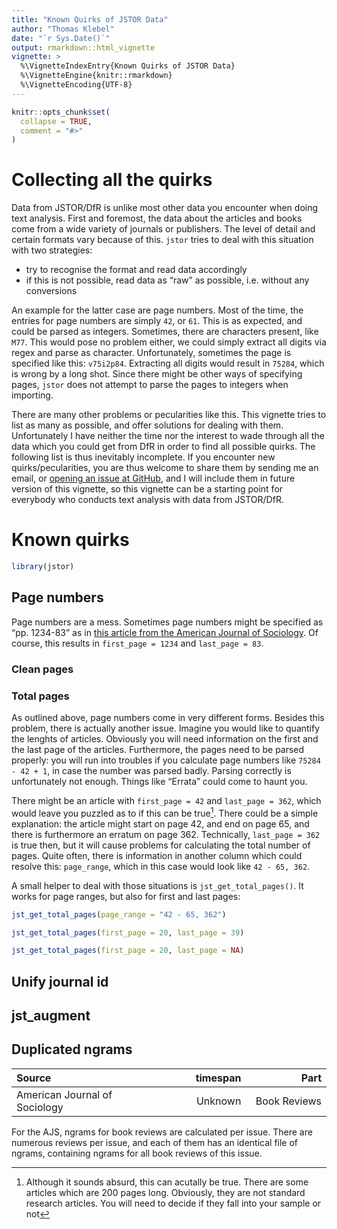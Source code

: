 ```yaml
---
title: "Known Quirks of JSTOR Data"
author: "Thomas Klebel"
date: "`r Sys.Date()`"
output: rmarkdown::html_vignette
vignette: >
  %\VignetteIndexEntry{Known Quirks of JSTOR Data}
  %\VignetteEngine{knitr::rmarkdown}
  %\VignetteEncoding{UTF-8}
---
```


```r
knitr::opts_chunk$set(
  collapse = TRUE,
  comment = "#>"
)
```

# Collecting all the quirks
Data from JSTOR/DfR is unlike most other data you encounter when doing text 
analysis. First and foremost, the data about the articles and books come from a
wide variety of journals or publishers. The level of detail and certain formats
vary because of this. `jstor` tries to deal with this situation with two
strategies:

- try to recognise the format and read data accordingly
- if this is not possible, read data as "raw" as possible, i.e. without any 
conversions

An example for the latter case are page numbers. Most of the time, the entries
for page numbers are simply `42`, or `61`. This is as expected, and could be
parsed as integers. Sometimes, there are characters present, like `M77`. This
would pose no problem either, we could simply extract all digits via regex and
parse as character. Unfortunately, sometimes the page is specified like this:
`v75i2p84`. Extracting all digits would result in `75284`, which is wrong by
a long shot. Since there might be other ways of specifying pages, `jstor` does
not attempt to parse the pages to integers when importing.

There are many other problems or pecularities like this. This vignette tries to
list as many as possible, and offer solutions for dealing with them.
Unfortunately I have neither the time nor the interest to wade through all the
data which you could get from DfR in order to find all possible quirks. The
following list is thus inevitably incomplete. If you encounter new 
quirks/pecularities, you are thus welcome to share them by sending me an email,
or [opening an issue at GitHub](https://github.com/tklebel/jstor/issues), and 
I will include them in future version of this vignette, so this vignette can
be a starting point for everybody who conducts text analysis with data from
JSTOR/DfR.


# Known quirks

```r
library(jstor)
```


## Page numbers
Page numbers are a mess. Sometimes page numbers might be specified as 
"pp. 1234-83" as in
[this article from the American Journal of Sociology](http://www.jstor.org/stable/10.1086/659100).
Of course, this results in `first_page = 1234` and `last_page = 83`.

### Clean pages

### Total pages
As outlined above, page numbers come in very different forms. Besides this
problem, there is actually another issue. Imagine you would like to quantify 
the lenghts of articles. Obviously you will need information on the first
and the last page of the articles. Furthermore, the pages need to be
parsed properly: you will run into troubles if you calculate page numbers like
`75284 - 42 + 1`, in case the number was parsed badly. Parsing correctly is
unfortunately not enough. Things like "Errata" could come to haunt you.

There might be an article with `first_page = 42` and `last_page = 362`, which
would leave you puzzled as to if this can be true^[Although it sounds absurd,
this can acutally be true. There are some articles which are 200 pages long.
Obviously, they are not standard research articles. You will need to decide
if they fall into your sample or not]. There could be a simple explanation:
the article might start on page 42, and end on page 65, and there is furthermore
an erratum on page 362. Technically, `last_page = 362` is true then, but it
will cause problems for calculating the total number of pages. Quite often,
there is information in another column which could resolve this: `page_range`, 
which in this case would look like `42 - 65, 362`. 

A small helper to deal with those situations is `jst_get_total_pages()`. It
works for page ranges, but also for first and last pages:

```r
jst_get_total_pages(page_range = "42 - 65, 362")

jst_get_total_pages(first_page = 20, last_page = 39)

jst_get_total_pages(first_page = 20, last_page = NA)
```


## Unify journal id


## jst_augment


## Duplicated ngrams
|Source                            |timespan          |Part              |
|:---------------------------------|-----------------:|-----------------:|
|American Journal of Sociology     |Unknown           |Book Reviews      |

For the AJS, ngrams for book reviews are calculated per issue. There are 
numerous reviews per issue, and each of them has an identical file of ngrams,
containing ngrams for all book reviews of this issue. 

